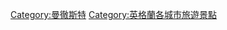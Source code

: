 {{Commons category|Visitor attractions in Manchester}}

[[Category:曼徹斯特|Category:曼徹斯特]]
[[Category:英格蘭各城市旅遊景點|Category:英格蘭各城市旅遊景點]]